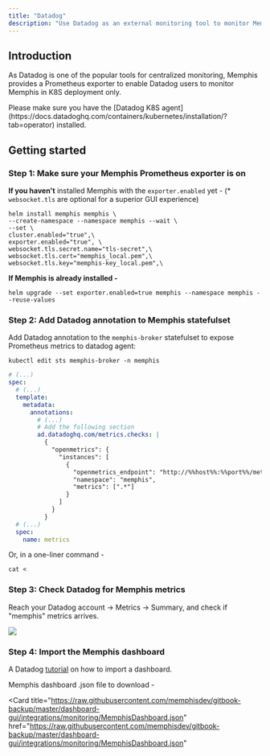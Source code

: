 ```yaml
---
title: "Datadog"
description: "Use Datadog as an external monitoring tool to monitor Memphis"
---
```


## Introduction

As Datadog is one of the popular tools for centralized monitoring, Memphis
provides a Prometheus exporter to enable Datadog users to monitor Memphis in K8S
deployment only.

<Warning>
  Please make sure you have the [Datadog K8S
  agent](https://docs.datadoghq.com/containers/kubernetes/installation/?tab=operator)
  installed.
</Warning>

## Getting started

### Step 1: Make sure your Memphis Prometheus exporter is on

**If you haven't** installed Memphis with the `exporter.enabled` yet - (\*
`websocket.tls` are optional for a superior GUI experience)

```
helm install memphis memphis \
--create-namespace --namespace memphis --wait \
--set \
cluster.enabled="true",\
exporter.enabled="true", \
websocket.tls.secret.name="tls-secret",\
websocket.tls.cert="memphis_local.pem",\
websocket.tls.key="memphis-key_local.pem",\
```

**If Memphis is already installed -**

```
helm upgrade --set exporter.enabled=true memphis --namespace memphis --reuse-values
```

### Step 2: Add Datadog annotation to Memphis statefulset

Add Datadog annotation to the `memphis-broker` statefulset to expose Prometheus
metrics to datadog agent:

```
kubectl edit sts memphis-broker -n memphis
```

```yaml
# (...)
spec:
  # (...)
  template:
    metadata:
      annotations:
        # (...)
        # Add the following section
        ad.datadoghq.com/metrics.checks: |
          {
            "openmetrics": {
              "instances": [
                {
                  "openmetrics_endpoint": "http://%%host%%:%%port%%/metrics",
                  "namespace": "memphis",
                  "metrics": [".*"]
                }
              ]
            }
          }
  # (...)
  spec:
    name: metrics
```

Or, in a one-liner command -

```
cat <
```

### Step 3: Check Datadog for Memphis metrics

Reach your Datadog account -> Metrics -> Summary, and check if "memphis" metrics
arrives.

![](/dashboard/images/Screenshot-202023-01-24-20at-2012.14.53.png)

### Step 4: Import the Memphis dashboard

A Datadog
[tutorial](https://docs.datadoghq.com/dashboards/#copy-import-or-export-dashboard-json)
on how to import a dashboard.

Memphis dashboard .json file to download -

<Card
  title="https://raw.githubusercontent.com/memphisdev/gitbook-backup/master/dashboard-gui/integrations/monitoring/MemphisDashboard.json"
  href="https://raw.githubusercontent.com/memphisdev/gitbook-backup/master/dashboard-gui/integrations/monitoring/MemphisDashboard.json"
></Card>
